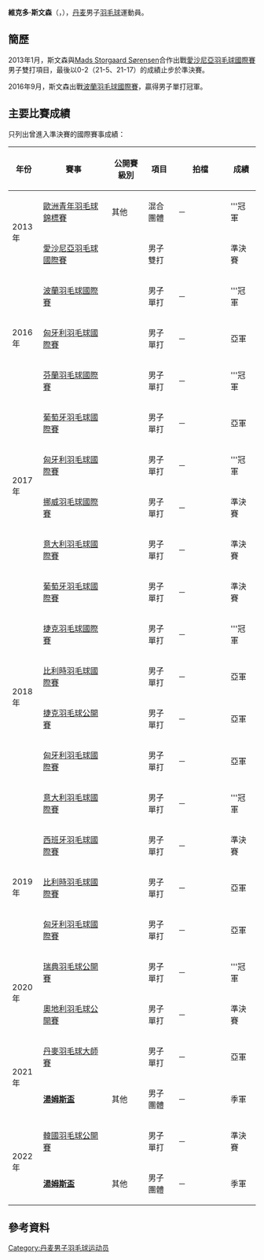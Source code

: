 {{noteTA|G1=Badminton}}
{{Infobox 羽球選手
| playername              = 維克多·斯文森<br/>{{lang|da|Victor Svendsen}}
| image                   = 
| size                    = 
| caption                 = 
| birth_name              = 
| date_of_birth           = {{birth_date_and_age|1995|8|2}}
| place_of_birth          = {{DEN}}
| height                  = 
| weight                  = 
| event                   = 男子單打、男子雙打
| country                 = {{DEN}}
| years_active            = 
| handedness              = 
| coach                   = 
| highest_ranking         = 第83位（男單）
| date_of_highest_ranking = 2017年3月30日<ref name="ranking">[http://bwfcontent.tournamentsoftware.com/ranking/player.aspx?id=11906&player=243697 BWF World Ranking - Ranking of Victor SVENDSEN (59420)]{{en}}</ref>
| current_ranking         = 第92位（男單）<br>第621位（男雙-[[马蒂亚斯·贝尔-斯密特|贝尔-斯密特]]）
| date_of_current_ranking = 2017年9月14日<ref>[http://bwfcontent.tournamentsoftware.com/ranking/category.aspx?id=14304&category=472 BWF World Ranking - BWF世界排名榜 (9/14/2017) - Men's singles]{{en}}</ref><ref>[http://bwfcontent.tournamentsoftware.com/ranking/category.aspx?id=14304&category=474 BWF World Ranking - BWF世界排名榜 (9/14/2017) - Men's Doubles]{{en}}</ref>
| played                  = 89勝–33負（男單）<br/>21勝–9負（男雙）
| titles                  = 
| bwf_profile             = FA46CD55-DEBC-43FE-8819-3F18D1CF01C2
| bwf_id                  = 59420
| updated                 = 2017年9月14日
}}
{{MedalTableTop}}
{{MedalSport | 男子[[羽毛球|羽毛球]]}}
{{MedalCountry | {{DEN}}}}
{{MedalCompetition | [[汤姆斯杯|汤姆斯杯]]}}
{{MedalBronze| [[2020年湯姆斯盃|2020年 奧胡斯]] | [[2020年湯姆斯盃|男子團體]]}}
{{MedalBronze | [[2022年湯姆斯盃|2022年 曼谷]] | [[2022年湯姆斯盃|男子團體]]}}
{{MedalCompetition  | [[歐洲青年羽毛球錦標賽|歐洲青年羽毛球錦標賽]]}}
{{MedalGold |[[2013年歐洲青年羽毛球錦標賽|2013年 安卡拉]] |混合團體}}
{{MedalBottom}}
'''維克多·斯文森'''（{{lang-da|'''Victor Svendsen'''}}，{{bd|1995年|8月2日||}}），[[丹麦|丹麦]]男子[[羽毛球|羽毛球]]運動員。

== 簡歷 ==
2013年1月，斯文森與[[Mads_Storgaard_Sørensen|Mads Storgaard Sørensen]]合作出戰[[2013年愛沙尼亞羽毛球國際賽|愛沙尼亞羽毛球國際賽]]男子雙打項目，最後以0-2（21-5、21-17）的成績止步於準決賽。

2016年9月，斯文森出戰[[2016年波蘭羽毛球國際賽|波蘭羽毛球國際賽]]，贏得男子單打冠軍。

== 主要比賽成績 ==
只列出曾進入準決賽的國際賽事成績：
{| class=wikitable style="text-align:center; font-size:small;" 
!width="50"|年份
!width="180"|賽事
!width="80"|公開賽級別
!width="60"|項目
!width="130"|拍檔
!width="50"|成績
|-
!rowspan="2"|2013年
|[[2013年歐洲青年羽毛球錦標賽|歐洲青年羽毛球錦標賽]]
|其他
|混合團體
|－
|bgcolor="gold"|'''冠軍
|-
|[[2013年愛沙尼亞羽毛球國際賽|愛沙尼亞羽毛球國際賽]]
|{{BWFIS}}
|男子雙打
|{{nowrap|[[Mads_Storgaard_Sørensen|Mads Storgaard Sørensen]]}}
|bgcolor="#b8860b"|準決賽
|-
!rowspan="3"|2016年
|[[2016年波蘭羽毛球國際賽|波蘭羽毛球國際賽]]
|{{BWFIS}}
|男子單打
|－
|bgcolor="gold"|'''冠軍
|-
|[[2016年匈牙利羽毛球國際賽|匈牙利羽毛球國際賽]]
|{{BWFIS}}
|男子單打
|－
|bgcolor="silver"|亞軍
|-
|[[2016年芬蘭羽毛球國際賽|芬蘭羽毛球國際賽]]
|{{BWFIS}}
|男子單打
|－
|bgcolor="gold"|'''冠軍
|-
!rowspan="4"|2017年
|[[2017年葡萄牙羽毛球國際賽|葡萄牙羽毛球國際賽]]
|{{BWFIS}}
|男子單打
|－
|bgcolor="silver"|亞軍
|-
|[[2017年匈牙利羽毛球國際賽|匈牙利羽毛球國際賽]]
|{{BWFIC}}
|男子單打
|－
|bgcolor="gold"|'''冠軍
|-
|[[2017年挪威羽毛球國際賽|挪威羽毛球國際賽]]
|{{BWFIS}}
|男子單打
|－
|bgcolor="#b8860b"|準決賽
|-
|[[2017年意大利羽毛球國際賽|意大利羽毛球國際賽]]
|{{BWFIC}}
|男子單打
|－
|bgcolor="#b8860b"|準決賽
|-
!rowspan="6"|2018年
|[[2018年葡萄牙羽毛球國際賽|葡萄牙羽毛球國際賽]]
|{{BWFIS}}
|男子單打
|－
|bgcolor="#b8860b"|準決賽
|-
|[[2018年捷克羽毛球國際賽|捷克羽毛球國際賽]]
|{{BWFIS}}
|男子單打
|－
|bgcolor="gold"|'''冠軍
|-
|[[2018年比利時羽毛球國際賽|比利時羽毛球國際賽]]
|{{BWFIC}}
|男子單打
|－
|bgcolor="silver"|亞軍
|-
|[[2018年捷克羽毛球公開賽|捷克羽毛球公開賽]]
|{{BWFIC}}
|男子單打
|－
|bgcolor="silver"|亞軍
|-
|[[2018年匈牙利羽毛球國際賽|匈牙利羽毛球國際賽]]
|{{BWFIC}}
|男子單打
|－
|bgcolor="silver"|亞軍
|-
|[[2018年意大利羽毛球國際賽|意大利羽毛球國際賽]]
|{{BWFIC}}
|男子單打
|－
|bgcolor="gold"|'''冠軍
|-
!rowspan="3"|2019年
|[[2019年西班牙羽毛球國際賽|西班牙羽毛球國際賽]]
|{{BWFIC}}
|男子單打
|－
|bgcolor="#b8860b"|準決賽
|-
|[[2019年比利時羽毛球國際賽|比利時羽毛球國際賽]]
|{{BWFIC}}
|男子單打
|－
|bgcolor="silver"|亞軍
|-
|[[2019年匈牙利羽毛球國際賽|匈牙利羽毛球國際賽]]
|{{BWFIC}}
|男子單打
|－
|bgcolor="silver"|亞軍
|-
!rowspan="2"|2020年
|[[2020年瑞典羽毛球公開賽|瑞典羽毛球公開賽]]
|{{BWFIS}}
|男子單打
|－
|bgcolor="gold"|'''冠軍
|-
|[[2020年奧地利羽毛球公開賽|奧地利羽毛球公開賽]]
|{{BWFIC}}
|男子單打
|－
|bgcolor="#b8860b"|準決賽
|-
!rowspan="2"|2021年
|[[2021年丹麥羽毛球大師賽|丹麥羽毛球大師賽]]
|{{BWFIC}}
|男子單打
|－
|Bgcolor="silver"|亞軍
|-
|'''[[2020年湯姆斯盃|湯姆斯盃]]'''
|其他
|男子團體
|－
|bgcolor="#b8860b"|季軍
|-
!rowspan="2"|2022年
|[[2022年韓國羽毛球公開賽|韓國羽毛球公開賽]]
|{{BWF500}}
|男子單打
|－
|bgcolor="#b8860b"|準決賽
|-
|'''[[2022年湯姆斯盃|湯姆斯盃]]'''
|其他
|男子團體
|－
|bgcolor="#b8860b"|季軍
|}
{{BWF賽事級別索引}}

== 參考資料 ==
{{reflist}}

{{DEFAULTSORT:Svendsen, Victor}}
[[Category:丹麦男子羽毛球运动员|Category:丹麦男子羽毛球运动员]]